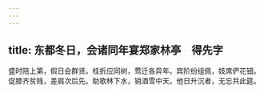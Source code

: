 ```yaml
---
---
---
```

title: 东都冬日，会诸同年宴郑家林亭　得先字
---



盛时陪上第，假日会群贤。桂折应同树，莺迁各异年。宾阶纷组佩，妓席俨花钿。促膝齐贫贱，差肩次后先。助歌林下水，销酒雪中天。他日升沉者，无忘共此筵。